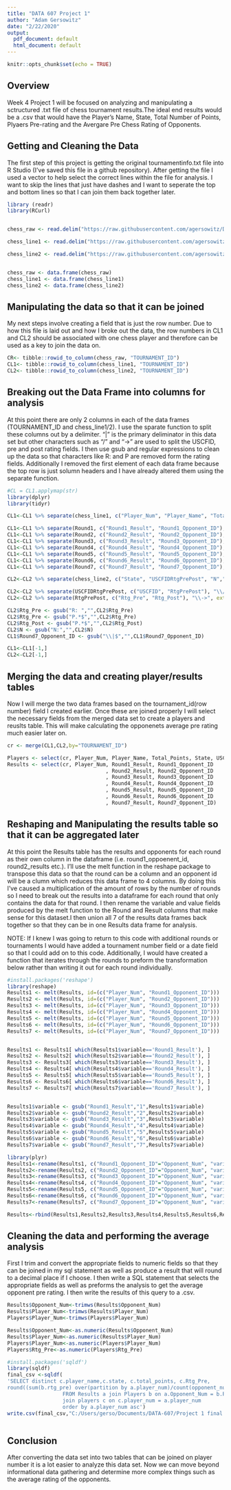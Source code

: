 ```yaml
---
title: "DATA 607 Project 1"
author: "Adam Gersowitz"
date: "2/22/2020"
output:
  pdf_document: default
  html_document: default
---
```


```r
knitr::opts_chunk$set(echo = TRUE)
```


## Overview

Week 4 Project 1 will be focused on analyzing and manipulating a sctructured .txt file of chess tournament results.The ideal end results would be a .csv that would have the Player's Name, State, Total Number of Points, Plyaers Pre-rating and the Avergare Pre Chess Rating of Opponents.

## Getting and Cleaning the Data
The first step of this project is getting the original tournamentinfo.txt file into R Studio (I've saved this file in a github repository). After getting the file I used a vector to help select the correct lines within the file for analysis. I want to skip the lines that just have dashes and I want to seperate the top and bottom lines so that I can join them back together later.


```r
library (readr)
library(RCurl)


chess_raw <- read.delim("https://raw.githubusercontent.com/agersowitz/Data-607-Datasets/master/tournamentinfo.txt",header=TRUE)[c(TRUE, TRUE, FALSE), ]

chess_line1 <- read.delim("https://raw.githubusercontent.com/agersowitz/Data-607-Datasets/master/tournamentinfo.txt",header=TRUE)[c(TRUE, FALSE, FALSE), ]

chess_line2 <- read.delim("https://raw.githubusercontent.com/agersowitz/Data-607-Datasets/master/tournamentinfo.txt",header=TRUE)[c(FALSE, TRUE, FALSE), ]


chess_raw <- data.frame(chess_raw)
chess_line1 <- data.frame(chess_line1)
chess_line2 <- data.frame(chess_line2)
```

## Manipulating the data so that it can be joined
My next steps involve creating a field that is just the row number. Due to how this file is laid out and how I broke out the data, the row numbers in CL1 and CL2 should be associated with one chess player and therefore can be used as a key to join the data on.

```r
CR<- tibble::rowid_to_column(chess_raw, "TOURNAMENT_ID")
CL1<- tibble::rowid_to_column(chess_line1, "TOURNAMENT_ID")
CL2<- tibble::rowid_to_column(chess_line2, "TOURNAMENT_ID")
```

## Breaking out the Data Frame into columns for analysis
At this point there are only 2 columns in each of the data frames (TOURNAMENT_ID and chess_line1/2). I use the sparate function to split these columns out by a delimiter. "|" is the primary deliminator in this data set but other characters such as "/" and "->" are used to split the USCFID, pre and post rating fields. I then use gsub and regular expressions to clean up the data so that characters like R: and P are removed form the rating fields. Additionally I removed the first element of each data frame because the top row is just solumn headers and I have already altered them using the separate function.

```r
#CL = CL1.applymap(str)
library(dplyr)
library(tidyr)

CL1<-CL1 %>% separate(chess_line1, c("Player_Num", "Player_Name", "Total_Points","Round1","Round2","Round3","Round4","Round5","Round6","Round7"), "\\|", extra = "merge")

CL1<-CL1 %>% separate(Round1, c("Round1_Result", "Round1_Opponent_ID"), " ", extra = "merge")
CL1<-CL1 %>% separate(Round2, c("Round2_Result", "Round2_Opponent_ID"), " ", extra = "merge")
CL1<-CL1 %>% separate(Round3, c("Round3_Result", "Round3_Opponent_ID"), " ", extra = "merge")
CL1<-CL1 %>% separate(Round4, c("Round4_Result", "Round4_Opponent_ID"), " ", extra = "merge")
CL1<-CL1 %>% separate(Round5, c("Round5_Result", "Round5_Opponent_ID"), " ", extra = "merge")
CL1<-CL1 %>% separate(Round6, c("Round6_Result", "Round6_Opponent_ID"), " ", extra = "merge")
CL1<-CL1 %>% separate(Round7, c("Round7_Result", "Round7_Opponent_ID"), " ", extra = "merge")

CL2<-CL2 %>% separate(chess_line2, c("State", "USCFIDRtgPrePost", "N","Bottom"), "\\|", extra = "merge")

CL2<-CL2 %>% separate(USCFIDRtgPrePost, c("USCFID", "RtgPrePost"), "\\/", extra = "merge")
CL2<-CL2 %>% separate(RtgPrePost, c("Rtg_Pre", "Rtg_Post"), "\\->", extra = "merge")

CL2$Rtg_Pre <- gsub("R: ","",CL2$Rtg_Pre)
CL2$Rtg_Pre <- gsub("P.*$","",CL2$Rtg_Pre)
CL2$Rtg_Post <- gsub("P.*$","",CL2$Rtg_Post)
CL2$N <- gsub("N:","",CL2$N)
CL1$Round7_Opponent_ID <- gsub("\\|$","",CL1$Round7_Opponent_ID)

CL1<-CL1[-1,]
CL2<-CL2[-1,]
```
## Merging the data and creating player/results tables
Now I will merge the two data frames based on the tournament_id(row number) field I created earlier. Once these are joined properly I will select the necessary fields from the merged data set to create a players and reuslts table. This will make calculating the opponenets average pre rating much easier later on.

```r
cr <- merge(CL1,CL2,by="TOURNAMENT_ID")

Players <- select(cr, Player_Num, Player_Name, Total_Points, State, USCFID, Rtg_Pre, Rtg_Post, N)
Results <- select(cr, Player_Num, Round1_Result, Round1_Opponent_ID
                                , Round2_Result, Round2_Opponent_ID
                                , Round3_Result, Round3_Opponent_ID
                                , Round4_Result, Round4_Opponent_ID
                                , Round5_Result, Round5_Opponent_ID
                                , Round6_Result, Round6_Opponent_ID
                                , Round7_Result, Round7_Opponent_ID)
```
## Reshaping and Manipulating the results table so that it can be aggregated later
At this point the Results table has the results and opponents for each round as their own column in the dataframe (i.e. round1_oppoenent_id, round2_results etc.). I'll use the melt function in the reshape package to transpose this data so that the round can be a column and an opponent id will be a clumn which reduces this data frame to 4 columns. By doing this I've caused a multiplication of the amount of rows by the number of rounds so I need to break out the results into a dataframe for each round that only contains the data for that round. I then rename the variable and value fields produced by the melt function to the Round and Result columns that make sense for this dataset.I then union all 7 of the results data frames back together so that they can be in one Results data frame for analysis.

NOTE: If I knew I was going to return to this code with additional rounds or tournaments I would have added a tournament number field or a date field so that I could add on to this code. Additionally, I would have created a function that iterates through the rounds to preform the transformation below rather than writing it out for each round individually.

```r

#install.packages('reshape')
library(reshape)
Results1 <- melt(Results, id=(c("Player_Num", "Round1_Opponent_ID")))
Results2 <- melt(Results, id=(c("Player_Num", "Round2_Opponent_ID")))
Results3 <- melt(Results, id=(c("Player_Num", "Round3_Opponent_ID")))
Results4 <- melt(Results, id=(c("Player_Num", "Round4_Opponent_ID")))
Results5 <- melt(Results, id=(c("Player_Num", "Round5_Opponent_ID")))
Results6 <- melt(Results, id=(c("Player_Num", "Round6_Opponent_ID")))
Results7 <- melt(Results, id=(c("Player_Num", "Round7_Opponent_ID")))


Results1 <- Results1[ which(Results1$variable=='Round1_Result'), ]
Results2 <- Results2[ which(Results2$variable=='Round2_Result'), ]
Results3 <- Results3[ which(Results3$variable=='Round3_Result'), ]
Results4 <- Results4[ which(Results4$variable=='Round4_Result'), ]
Results5 <- Results5[ which(Results5$variable=='Round5_Result'), ]
Results6 <- Results6[ which(Results6$variable=='Round6_Result'), ]
Results7 <- Results7[ which(Results7$variable=='Round7_Result'), ]


Results1$variable <- gsub("Round1_Result","1",Results1$variable)
Results2$variable <- gsub("Round2_Result","2",Results2$variable)
Results3$variable <- gsub("Round3_Result","3",Results3$variable)
Results4$variable <- gsub("Round4_Result","4",Results4$variable)
Results5$variable <- gsub("Round5_Result","5",Results5$variable)
Results6$variable <- gsub("Round6_Result","6",Results6$variable)
Results7$variable <- gsub("Round7_Result","7",Results7$variable)

library(plyr)
Results1<-rename(Results1, c("Round1_Opponent_ID"="Opponent_Num", "variable"="Round", "value"="Result"))
Results2<-rename(Results2, c("Round2_Opponent_ID"="Opponent_Num", "variable"="Round", "value"="Result"))
Results3<-rename(Results3, c("Round3_Opponent_ID"="Opponent_Num", "variable"="Round", "value"="Result"))
Results4<-rename(Results4, c("Round4_Opponent_ID"="Opponent_Num", "variable"="Round", "value"="Result"))
Results5<-rename(Results5, c("Round5_Opponent_ID"="Opponent_Num", "variable"="Round", "value"="Result"))
Results6<-rename(Results6, c("Round6_Opponent_ID"="Opponent_Num", "variable"="Round", "value"="Result"))
Results7<-rename(Results7, c("Round7_Opponent_ID"="Opponent_Num", "variable"="Round", "value"="Result"))

Results<-rbind(Results1,Results2,Results3,Results4,Results5,Results6,Results7)
```
## Cleaning the data and performing the average analysis
First I trim and convert the appropriate fields to numeric fields so that they can be joined in my sql statement as well as produce a result that will round to a decimal place if I choose. I then write a SQL statement that selects the appropriate fields as well as preforms the analysis to get the average opponent pre rating. I then write the results of this query to a .csv.

```r
Results$Opponent_Num<-trimws(Results$Opponent_Num)
Results$Player_Num<-trimws(Results$Player_Num)
Players$Player_Num<-trimws(Players$Player_Num)

Results$Opponent_Num<-as.numeric(Results$Opponent_Num)
Results$Player_Num<-as.numeric(Results$Player_Num)
Players$Player_Num<-as.numeric(Players$Player_Num)
Players$Rtg_Pre<-as.numeric(Players$Rtg_Pre)

#install.packages('sqldf')
library(sqldf)
final_csv <-sqldf(
'SELECT distinct c.player_name,c.state, c.total_points, c.Rtg_Pre, 
round((sum(b.rtg_pre) over(partition by a.player_num)/count(opponent_num) over (partition by a.player_num)),2) as AVG_Pre_Rtg_Opp
                  FROM Results a join Players b on a.Opponent_Num = b.Player_num
                  join players c on c.player_num = a.player_num
                  order by a.player_num asc')
write.csv(final_csv,"C:/Users/gerso/Documents/DATA-607/Project 1 final dataset.csv", row.names = FALSE)



```

## Conclusion
After converting the data set into two tables that can be joined on player number it is a lot easier to analyze this data set. Now we can move beyond informational data gathering and determine more complex things such as the average rating of the opponents.
